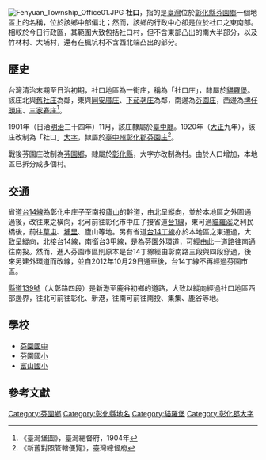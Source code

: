 {{noteTA　
|1 = zh-cn:庄; zh-hk:庄; zh-tw:庄;
}}
[[File:Fenyuan_Township_Office01.JPG|thumb]]
'''社口'''，指的是[[臺灣|臺灣]]位於[[彰化縣|彰化縣]][[芬園鄉|芬園鄉]]一個地區上的名稱，位於該鄉中部偏北；然而，該鄉的行政中心卻是位於社口之東南部。相較於今日行政區，其範圍大致包括社口村，但不含東部凸出的南大半部分，以及竹林村、大埔村，還有在楓坑村不含西北端凸出的部分。

==歷史==
台灣清治末期至日治初期，社口地區為一街庄，稱為「社口庄」，隸屬於[[貓羅堡|貓羅堡]]。該庄北與[[舊社_(彰化縣芬園鄉)|舊社庄]]為鄰，東與[[同安厝_(臺中市烏日區)|同安厝庄]]、[[下茄荖庄|下茄荖庄]]為鄰，南邊為[[芬園_(大字)|芬園庄]]，西邊為[[埤子頭_(彰化縣)|埤仔頭庄]]、[[三家春庄|三家春庄]]<ref>《臺灣堡圖》，臺灣總督府，1904年</ref>。

1901年（日治[[明治|明治]]三十四年）11月，該庄隸屬於[[臺中廳|臺中廳]]。1920年（[[大正|大正]]九年），該庄改制為「社口」[[大字|大字]]，隸屬於[[臺中州|臺中州]][[彰化郡|彰化郡]][[芬園庄|芬園庄]]<ref>《新舊對照管轄便覽》，臺灣總督府</ref>。

戰後芬園庄改制為[[芬園鄉|芬園鄉]]，隸屬於[[彰化縣|彰化縣]]，大字亦改制為村。由於人口增加，本地區已拆分成多個村。

==交通==
省道[[台14線|台14線]]為彰化中庄子至南投[[廬山_(南投縣)|廬山]]的幹道，由北呈縱向，並於本地區之外圍通過後，改往東之橫向，北可前往彰化市中庄子接省道[[台1線|台1線]]，東可過[[貓羅溪|貓羅溪]]之利民橋後，前往[[草屯|草屯]]、[[埔里|埔里]]、廬山等地。另有省道[[台14線#丁線|台14丁線]]亦於本地區之東通過，大致呈縱向，北接台14線，南銜台3甲線，是為芬園外環道，可經由此一道路往南通往南投。然而，進入芬園市區則原本是台14丁線經由彰南路三段與四段穿過，後來另建外環道而改線，並自2012年10月29日通車後，台14丁線不再經過芬園市區。

[[縣道139號|縣道139號]]（大彰路四段）是新港至鹿谷初鄉的道路，大致以縱向經過社口地區西部邊界，往北可前往彰化、新港，往南可前往南投、集集、鹿谷等地。

==學校==
*[[芬園國中|芬園國中]]
*[[芬園國小|芬園國小]]
*[[富山國小|富山國小]]

==參考文獻==
{{reflist}}

{{彰化郡}}

[[Category:芬園鄉|Category:芬園鄉]]
[[Category:彰化縣地名|Category:彰化縣地名]]
[[Category:貓羅堡|Category:貓羅堡]]
[[Category:彰化郡大字|Category:彰化郡大字]]